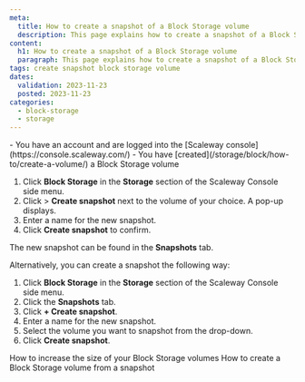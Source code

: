 ```yaml
---
meta:
  title: How to create a snapshot of a Block Storage volume
  description: This page explains how to create a snapshot of a Block Storage volume
content:
  h1: How to create a snapshot of a Block Storage volume
  paragraph: This page explains how to create a snapshot of a Block Storage volume
tags: create snapshot block storage volume
dates:
  validation: 2023-11-23
  posted: 2023-11-23
categories:
  - block-storage
  - storage
---
```


<Macro id="iam-requirements" />

<Message type="requirement">
  - You have an account and are logged into the [Scaleway console](https://console.scaleway.com/)
  - You have [created](/storage/block/how-to/create-a-volume/) a Block Storage volume
</Message>

1. Click **Block Storage** in the **Storage** section of the Scaleway Console side menu.
2. Click <Icon name="more" /> > **Create snapshot** next to the volume of your choice. A pop-up displays.
3. Enter a name for the new snapshot.
4. Click **Create snapshot** to confirm.

The new snapshot can be found in the **Snapshots** tab.

Alternatively, you can create a snapshot the following way:

1. Click **Block Storage** in the **Storage** section of the Scaleway Console side menu.
2. Click the **Snapshots** tab.
3. Click **+ Create snapshot**.
4. Enter a name for the new snapshot.
5. Select the volume you want to snapshot from the drop-down.
6. Click **Create snapshot**.


<Navigation title="See Also">
  <PreviousButton to="/storage/block/how-to/increase-block-volume/">How to increase the size of your Block Storage volumes</PreviousButton>
  <NextButton to="/storage/block/how-to/create-volume-from-snapshot/">How to create a Block Storage volume from a snapshot</NextButton>
</Navigation>